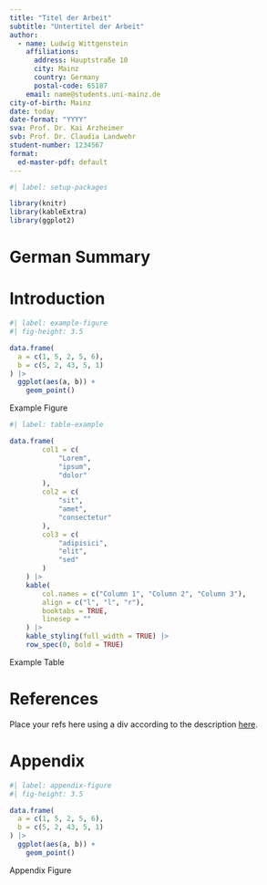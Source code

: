 ```yaml
---
title: "Titel der Arbeit"
subtitle: "Untertitel der Arbeit"
author:
  - name: Ludwig Wittgenstein
    affiliations:
      address: Hauptstraße 10
      city: Mainz
      country: Germany
      postal-code: 65187
    email: name@students.uni-mainz.de
city-of-birth: Mainz
date: today
date-format: "YYYY"
sva: Prof. Dr. Kai Arzheimer
svb: Prof. Dr. Claudia Landwehr
student-number: 1234567
format:
  ed-master-pdf: default
---
```


```r
#| label: setup-packages

library(knitr)
library(kableExtra)
library(ggplot2)
```

\pagebreak

\pagenumbering{roman}

# German Summary{.unnumbered}

\begingroup
\fontsize{11pt}{11pt}\selectfont
\begin{otherlanguage}{ngerman}
\lipsum[1-3]
\end{otherlanguage}
\endgroup
\pagebreak

\tableofcontents

\pagebreak

\listoffigures

\pagebreak

\listoftables

\pagebreak

\pagenumbering{arabic}

# Introduction {#sec-A}

\lettrine[lines=2, findent=3pt, nindent=0pt]{F}{irst} \lipsum[5-9]

::: {#fig-example fig-pos="t"}

::: {.figure-content}

```r
#| label: example-figure
#| fig-height: 3.5

data.frame(
  a = c(1, 5, 2, 5, 6),
  b = c(5, 2, 43, 5, 1)
) |>
  ggplot(aes(a, b)) +
    geom_point()
```

:::

\floatfoot{\textbf{Note:} Own illustration.}

Example Figure

:::


\lipsum[12-14]

::: {#tbl-example}

\begingroup
\fontsize{10pt}{10pt}\selectfont

::: {.table-content}
```r
#| label: table-example

data.frame(
        col1 = c(
            "Lorem",
            "ipsum",
            "dolor"
        ),
        col2 = c(
            "sit",
            "amet",
            "consectetur"
        ),
        col3 = c(
            "adipisici",
            "elit",
            "sed"
        )
    ) |>
    kable(
        col.names = c("Column 1", "Column 2", "Column 3"),
        align = c("l", "l", "r"),
        booktabs = TRUE,
        linesep = ""
    ) |>
    kable_styling(full_width = TRUE) |>
    row_spec(0, bold = TRUE)
```

\endgroup

:::
\floatfoot{\textbf{Note:} Table created for illustration purposes.}

Example Table

:::

\lipsum[15-16]

# References {.unnumbered}

\chaptermark{References}

Place your refs here using a div according to the description [here](https://quarto.org/docs/authoring/footnotes-and-citations.html#bibliography-generation).

\appendix

# Appendix {.unnumbered}

\chaptermark{Appendix}
\renewcommand{\thetable}{A\arabic{table}}
\renewcommand{\thefigure}{A\arabic{figure}}
\setcounter{figure}{0}
\setcounter{table}{0}

::: {#fig-appendix fig-pos="h"}

::: {.figure-content}

```r
#| label: appendix-figure
#| fig-height: 3.5

data.frame(
  a = c(1, 5, 2, 5, 6),
  b = c(5, 2, 43, 5, 1)
) |>
  ggplot(aes(a, b)) +
    geom_point()
```

:::

\floatfoot{\textbf{Note:} Own illustration for the appendix.}

Appendix Figure

:::
